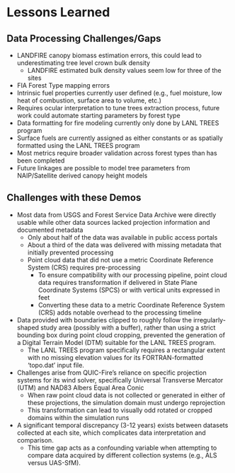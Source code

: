 # Lessons Learned

## Data Processing Challenges/Gaps
* LANDFIRE canopy biomass estimation errors, this could lead to underestimating tree level crown bulk density
  - LANDFIRE estimated bulk density values seem low for three of the sites
* FIA Forest Type mapping errors
* Intrinsic fuel properties currently user defined (e.g., fuel moisture, low heat of combustion, surface area to volume, etc.)
* Requires ocular interpretation to tune trees extraction process, future work could automate starting parameters by forest type
* Data formatting for fire modeling currently only done by LANL TREES program
* Surface fuels are currently assigned as either constants or as spatially formatted using the LANL TREES program
* Most metrics require broader validation across forest types than has been completed
* Future linkages are possible to model tree parameters from NAIP/Satellite derived canopy height models

## Challenges with these Demos
* Most data from USGS and Forest Service Data Archive were directly usable while other data sources lacked projection information and documented metadata
  - Only about half of the data was available in public access portals
  - About a third of the data was delivered with missing metadata that initially prevented processing
  - Point cloud data that did not use a metric Coordinate Reference System (CRS) requires pre-processing
    + To ensure compatibility with our processing pipeline, point cloud data requires transformation if delivered in State Plane Coordinate Systems (SPCS) or with vertical units expressed in feet
    + Converting these data to a metric Coordinate Reference System (CRS) adds notable overhead to the processing timeline
* Data provided with boundaries clipped to roughly follow the irregularly-shaped study area (possibly with a buffer), rather than using a strict bounding box during point cloud cropping, prevented the generation of a Digital Terrain Model (DTM) suitable for the LANL TREES program. 
  - The LANL TREES program specifically requires a rectangular extent with no missing elevation values for its FORTRAN-formatted 'topo.dat' input file.
* Challenges arise from QUIC-Fire's reliance on specific projection systems for its wind solver, specifically Universal Transverse Mercator (UTM) and NAD83 Albers Equal Area Conic
  - When raw point cloud data is not collected or generated in either of these projections, the simulation domain must undergo reprojection
  - This transformation can lead to visually odd rotated or cropped domains within the simulation runs
* A significant temporal discrepancy (3-12 years) exists between datasets collected at each site, which complicates data interpretation and comparison. 
  - This time gap acts as a confounding variable when attempting to compare data acquired by different collection systems (e.g., ALS versus UAS-SfM).
 